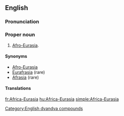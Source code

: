 {{wikipedia}}
==English==

===Pronunciation===
{{a|US}} {{IPA|/ˈæf.rɪk.ə.jʊrˈeɪ.ʒə/}}

===Proper noun===
{{en-proper noun|head=[[Africa]]-[[Eurasia]]}}
# [[Afro-Eurasia]].

====Synonyms====
* [[Afro-Eurasia]]
* [[Eurafrasia]] (rare)
* [[Afrasia]] (rare)

====Translations====
{{trans-see|Afro-Eurasia}}

[[Category:English dvandva compounds]]
[[fr:Africa-Eurasia]]
[[hu:Africa-Eurasia]]
[[simple:Africa-Eurasia]]